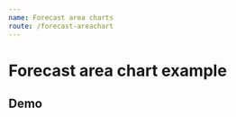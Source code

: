 ```yaml
---
name: Forecast area charts
route: /forecast-areachart
---
```



# Forecast area chart example

## Demo
<Playground>
    <ForecastAreaChart 
        tooltip={ { 
            current: { label: 'Lançamento', result: 'Posição' }, 
            forecast: { label: 'Projeção', result: 'Posição' }   
        } }
        yComplement=" km"
        forecastChartLegends={ {
            current: 'current',
            forecast: 'forecast',
            lineMark: 'divisor'
        }}
        xType="time"
        grid={ { left: "10%" } }
        forecastColor="orange"
        color="blue"
        lineMarkValue={ 4 }
        lineMarkColor="red"
        data={ 
            [
                { 
                    label: '2019-01-01 09:20', 
                    result: 1.8 
                }, 
                { 
                    label: '2019-01-01 09:21', 
                    result: 4.5 
                },
                { 
                    label: '2019-03-01 09:20', 
                    result: 3 
                }, 
                { 
                    label: '2019-04-01 09:20', 
                    result: 2 
                },
                { 
                    label: '2019-05-01 09:20', 
                    result: 4 
                }
            ]
        }
    />
</Playground>